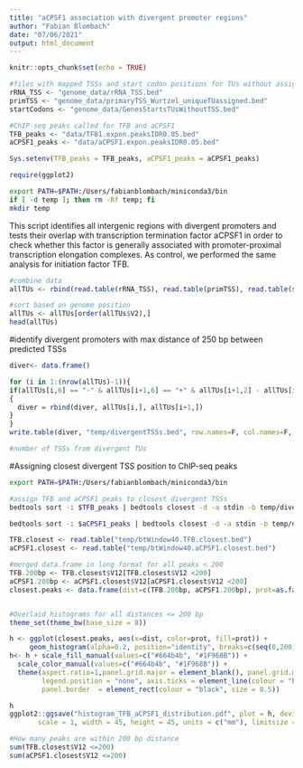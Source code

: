 ```yaml
---
title: "aCPSF1 association with divergent promoter regions"
author: "Fabian Blombach"
date: "07/06/2021"
output: html_document
---
```


```r
knitr::opts_chunk$set(echo = TRUE)

#files with mapped TSSs and start codon positions for TUs without assigned TSS
rRNA_TSS <- "genome_data/rRNA_TSS.bed"
primTSS <- "genome_data/primaryTSS_Wurtzel_uniqueTUassigned.bed"
startCodons <- "genome_data/GenesStartsTUsWithoutTSS.bed"

#ChIP-seq peaks called for TFB and aCPSF1
TFB_peaks <- "data/TFB1.expon.peaksIDR0.05.bed"
aCPSF1_peaks <- "data/aCPSF1.expon.peaksIDR0.05.bed"

Sys.setenv(TFB_peaks = TFB_peaks, aCPSF1_peaks = aCPSF1_peaks)

require(ggplot2)
```


```bash
export PATH=$PATH:/Users/fabianblombach/miniconda3/bin
if [ -d temp ]; then rm -Rf temp; fi
mkdir temp
```

This script identifies all intergenic regions with divergent promoters and tests their overlap with transcription termination factor aCPSF1 in order to check whether this factor is generally associated with promoter-proximal transcription elongation complexes. As control, we performed the same analysis for initiation factor TFB.

```r
#combine data
allTUs <- rbind(read.table(rRNA_TSS), read.table(primTSS), read.table(startCodons))

#sort based on genome position
allTUs <- allTUs[order(allTUs$V2),]
head(allTUs)
```



#identify divergent promoters with max distance of 250 bp between predicted TSSs
```r
diver<- data.frame()

for (i in 1:(nrow(allTUs)-1)){
if(allTUs[i,6] == "-" & allTUs[i+1,6] == "+" & allTUs[i+1,2] - allTUs[i,3] < 500)  
{
  diver = rbind(diver, allTUs[i,], allTUs[i+1,])
}  
}
write.table(diver, "temp/divergentTSSs.bed", row.names=F, col.names=F, quote=F, sep="\t")

#number of TSSs from divergent TUs
```

#Assigning closest divergent TSS position to ChIP-seq peaks
```bash
export PATH=$PATH:/Users/fabianblombach/miniconda3/bin

#assign TFB and aCPSF1 peaks to closest divergent TSSs
bedtools sort -i $TFB_peaks | bedtools closest -d -a stdin -b temp/divergentTSSs.bed > temp/btWindow40.TFB.closest.bed

bedtools sort -i $aCPSF1_peaks | bedtools closest -d -a stdin -b temp/divergentTSSs.bed > temp/btWindow40.aCPSF1.closest.bed
```


```r
TFB.closest <- read.table("temp/btWindow40.TFB.closest.bed")
aCPSF1.closest <- read.table("temp/btWindow40.aCPSF1.closest.bed")
```

```r
#merged data.frame in long format for all peaks < 200
TFB.200bp <- TFB.closest$V12[TFB.closest$V12 <200]
aCPSF1.200bp <- aCPSF1.closest$V12[aCPSF1.closest$V12 <200]
closest.peaks <- data.frame(dist=c(TFB.200bp, aCPSF1.200bp), prot=as.factor(c(rep("TFB", times=length(TFB.200bp)), rep("aCPSF1", times=length(aCPSF1.200bp)))))


#Overlaid histograms for all distances <= 200 bp
theme_set(theme_bw(base_size = 8))

h <- ggplot(closest.peaks, aes(x=dist, color=prot, fill=prot)) +
     geom_histogram(alpha=0.2, position="identity", breaks=c(seq(0,200,by=10)))
h<- h + scale_fill_manual(values=c("#664b4b", "#1F968B")) + 
  scale_color_manual(values=c("#664b4b", "#1F968B")) + 
  theme(aspect.ratio=1,panel.grid.major = element_blank(), panel.grid.minor  = element_blank(), 
        legend.position = "none", axis.ticks = element_line(colour = "black", size = 0.5),
        panel.border  = element_rect(colour = "black", size = 0.5))

h
ggplot2::ggsave("histogram_TFB_aCPSF1_distribution.pdf", plot = h, device = "pdf", path = NULL,
       scale = 1, width = 45, height = 45, units = c("mm"), limitsize = TRUE)

#How many peaks are within 200 bp distance
sum(TFB.closest$V12 <=200)
sum(aCPSF1.closest$V12 <=200)
```




